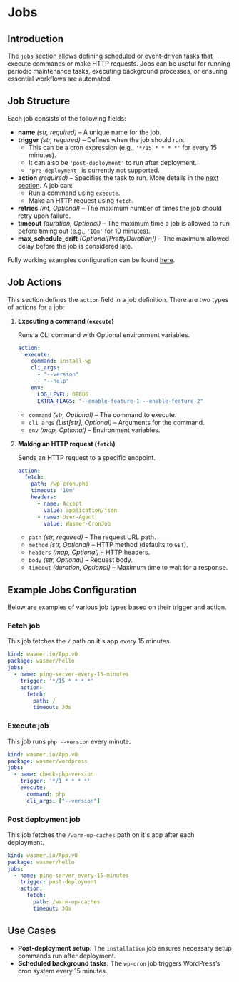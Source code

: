 # Jobs

## Introduction

The `jobs` section allows defining scheduled or event-driven tasks
that execute commands or make HTTP requests. Jobs can be useful for
running periodic maintenance tasks, executing background processes, or
ensuring essential workflows are automated.


## Job Structure

Each job consists of the following fields:

- **name** *(str, required)* – A unique name for the job.
- **trigger** *(str, required)* – Defines when the job should run.
  - This can be a cron expression (e.g., `'*/15 * * * *'` for every 15
  minutes).
  - It can also be `'post-deployment'` to run after deployment.
  - `'pre-deployment'` is currently not supported.
- **action** *(required)* – Specifies the task to run. More details
  in the [next section](#job-actions). A job can:
  - Run a command using `execute`.
  - Make an HTTP request using `fetch`.
- **retries** *(int, Optional)* – The maximum number of times the job
  should retry upon failure.
- **timeout** *(duration, Optional)* – The maximum time a job is
  allowed to run before timing out (e.g., `'10m'` for 10 minutes).
- **max_schedule_drift** *(Optional[PrettyDuration])* – The maximum
  allowed delay before the job is considered late.


Fully working examples configuration can be found
[here](#example-jobs-configuration).


## Job Actions

This section defines the `action` field in a job definition. There are
two types of actions for a job:

1. **Executing a command (`execute`)**

   Runs a CLI command with Optional environment variables.
   ```yaml
   action:
     execute:
       command: install-wp
       cli_args:
         - "--version"
         - "--help"
       env:
         LOG_LEVEL: DEBUG
         EXTRA_FLAGS: "--enable-feature-1 --enable-feature-2"
   ```
   - `command` *(str, Optional)* – The command to execute.
   - `cli_args` *(List[str], Optional)* – Arguments for the command.
   - `env` *(map, Optional)* – Environment variables.

2. **Making an HTTP request (`fetch`)**

   Sends an HTTP request to a specific endpoint.
   ```yaml
   action:
     fetch:
       path: /wp-cron.php
       timeout: '10m'
       headers:
         - name: Accept
           value: application/json
         - name: User-Agent
           value: Wasmer-CronJob

   ```
   - `path` *(str, required)* – The request URL path.
   - `method` *(str, Optional)* – HTTP method (defaults to `GET`).
   - `headers` *(map, Optional)* – HTTP headers.
   - `body` *(str, Optional)* – Request body.
   - `timeout` *(duration, Optional)* – Maximum time to wait for
     a response.

## Example Jobs Configuration

Below are examples of various job types based on their trigger and
action.


### Fetch job

This job fetches the `/` path on it's app every 15 minutes.
```yaml
kind: wasmer.io/App.v0
package: wasmer/hello
jobs:
  - name: ping-server-every-15-minutes
    trigger: '*/15 * * * *'
    action:
      fetch:
        path: /
        timeout: 30s
```


### Execute job

This job runs `php --version` every minute.

```yaml
kind: wasmer.io/App.v0
package: wasmer/wordpress
jobs:
  - name: check-php-version
    trigger: '*/1 * * * *'
    execute:
      command: php
      cli_args: ["--version"]
```

### Post deployment job

This job fetches the `/warm-up-caches` path on it's app after
each deployment.

```yaml
kind: wasmer.io/App.v0
package: wasmer/hello
jobs:
  - name: ping-server-every-15-minutes
    trigger: post-deployment
    action:
      fetch:
        path: /warm-up-caches
        timeout: 30s
```


## Use Cases

- **Post-deployment setup:** The `installation` job ensures necessary
  setup commands run after deployment.
- **Scheduled background tasks:** The `wp-cron` job triggers
  WordPress’s cron system every 15 minutes.
